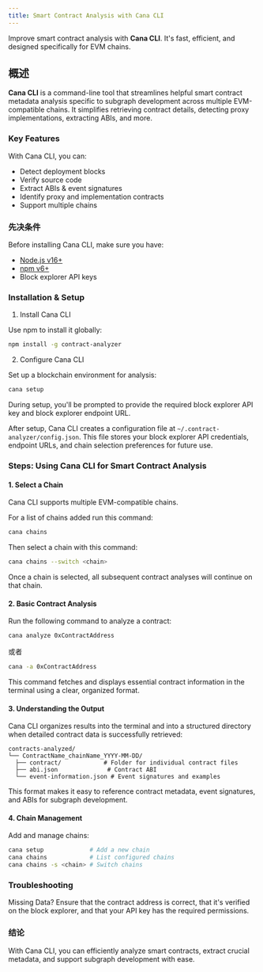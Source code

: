 ```yaml
---
title: Smart Contract Analysis with Cana CLI
---
```


Improve smart contract analysis with **Cana CLI**. It's fast, efficient, and designed specifically for EVM chains.

## 概述

**Cana CLI** is a command-line tool that streamlines helpful smart contract metadata analysis specific to subgraph development across multiple EVM-compatible chains. It simplifies retrieving contract details, detecting proxy implementations, extracting ABIs, and more.

### Key Features

With Cana CLI, you can:

- Detect deployment blocks
- Verify source code
- Extract ABIs & event signatures
- Identify proxy and implementation contracts
- Support multiple chains

### 先决条件

Before installing Cana CLI, make sure you have:

- [Node.js v16+](https://nodejs.org/en)
- [npm v6+](https://docs.npmjs.com/cli/v11/commands/npm-install)
- Block explorer API keys

### Installation & Setup

1. Install Cana CLI

Use npm to install it globally:

```bash
npm install -g contract-analyzer
```

2. Configure Cana CLI

Set up a blockchain environment for analysis:

```bash
cana setup
```

During setup, you'll be prompted to provide the required block explorer API key and block explorer endpoint URL.

After setup, Cana CLI creates a configuration file at `~/.contract-analyzer/config.json`. This file stores your block explorer API credentials, endpoint URLs, and chain selection preferences for future use.

### Steps: Using Cana CLI for Smart Contract Analysis

#### 1. Select a Chain

Cana CLI supports multiple EVM-compatible chains.

For a list of chains added run this command:

```bash
cana chains
```

Then select a chain with this command:

```bash
cana chains --switch <chain>
```

Once a chain is selected, all subsequent contract analyses will continue on that chain.

#### 2. Basic Contract Analysis

Run the following command to analyze a contract:

```bash
cana analyze 0xContractAddress
```

或者

```bash
cana -a 0xContractAddress
```

This command fetches and displays essential contract information in the terminal using a clear, organized format.

#### 3. Understanding the Output

Cana CLI organizes results into the terminal and into a structured directory when detailed contract data is successfully retrieved:

```
contracts-analyzed/
└── ContractName_chainName_YYYY-MM-DD/
  ├── contract/            # Folder for individual contract files
  ├── abi.json              # Contract ABI
  └── event-information.json # Event signatures and examples
```

This format makes it easy to reference contract metadata, event signatures, and ABIs for subgraph development.

#### 4. Chain Management

Add and manage chains:

```bash
cana setup             # Add a new chain
cana chains            # List configured chains
cana chains -s <chain> # Switch chains
```

### Troubleshooting

Missing Data? Ensure that the contract address is correct, that it's verified on the block explorer, and that your API key has the required permissions.

### 结论

With Cana CLI, you can efficiently analyze smart contracts, extract crucial metadata, and support subgraph development with ease.
